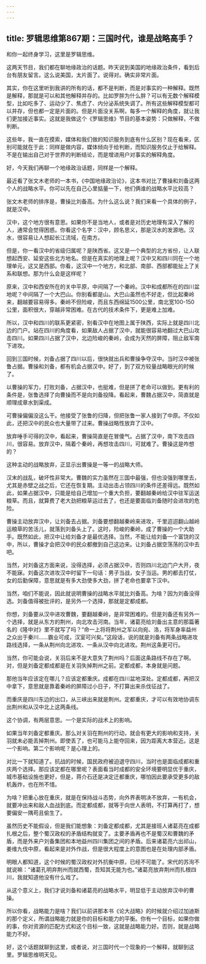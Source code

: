 ```yaml
---
---
---
```

title: 罗辑思维第867期：三国时代，谁是战略高手？
---

和你一起终身学习，这里是罗辑思维。

这两天节目，我们都在聊地缘政治的话题。昨天说到美国的地缘政治条件，看到后台有朋友留言。这么说美国，太片面了。说得对。确实非常片面。

其实，你在这里听到我讲的所有的话，都不是判断，而是对事实的一种解释。既然是解释，那就是可以和其他解释并存的。比如罗胖为什么胖？可以有无数个解释模型，比如吃多了、运动少了、焦虑了、内分泌系统失调了。所有这些解释模型都可以并存，但也都一定是片面的。但是片面没关系啊，每多一个解释的角度，就让我们更加接近事实。这就是我做这个《罗辑思维》节目的基本姿势：只做解释，不做判断。

这些年，我一直在摸索，媒体和我们做的知识服务到底有什么区别？现在看来，区别可能就在于此：同样是做内容，媒体倾向于给判断，而知识服务仅止于给解释。不是在输出自己对于世界的判断结论，而是增进用户对事实的解释角度。

好，今天我们再聊一个地缘政治话题，同样是一个解释。

最近看了张文木老师的一本书，《中国地缘政治论》，这本书对比了曹操和刘备这两个人的战略水平。你可以先在自己心里掂量一下，他们俩谁的战略水平比较高？

张文木老师的排序是，曹操比刘备高。为什么这么说？我们来看一个具体的例子，就是汉中。

汉中，这个地方很有意思。如果你不是当地人，或者是对历史地理有深入了解的人，通常会觉得困惑。你看这个名字：汉中，顾名思义，那是汉水的发源地。汉水，很容易让人想起长江流域，在南方。

但是，你一看汉中的省级归属呢？是陕西省。这又是一个典型的北方省份，让人联想起西安、延安这些北方地名。但是在真实的地理上呢？汉中又和四川同在一个地理单元，这又是西部。你看，这汉中一个地方，和北部、南部、西部都能扯上了关系和联想。那为什么会是这样呢？

原来，汉中和西安所在的关中平原，中间隔了一个秦岭。汉中和成都所在的四川盆地呢？中间隔了一个大巴山。你别看都是山。大巴山虽然也不好走，但比起秦岭来，翻越要容易得多。秦岭不但险峻，而且东西绵延1500公里，南北宽100-150公里，面积很大，穿越非常困难。在古代的技术条件下，更是难上加难。

所以，汉中和四川的联系更紧密，别看汉中在地图上属于陕西，实际上就是四川北边的门户。站在四川的角度看，如果敌人占据了汉中，就能很容易地翻过大巴山攻击四川。如果四川占据了汉中，北边险峻的秦岭，会成为天然的屏障，阻止敌军南下进攻。

回到三国时候，刘备占据了四川以后，很快就出兵和曹操争夺汉中。当时汉中被张鲁占据。曹操和刘备，都有机会占据汉中。好了，到了双方较量战略眼光的时候了。

以曹操的军力，打败刘备，占据汉中，也挺难，但是拼了老命可以做到。更有利的条件是，张鲁选择了向曹操而不是向刘备投降。看起来，曹魏占据汉中，简直就是顺理成章水到渠成。

可曹操偏偏没这么干。他接受了张鲁的归降，但把张鲁一家人接到了中原。不仅如此，还把汉中的民众也大量带了过来。曹操战略性放弃了汉中。

放弃唾手可得的汉中，看起来，曹操简直是在冒傻气。占据了汉中，南下攻击四川，很容易。放弃汉中，隔着个秦岭，再想攻击四川，可就难了。曹操这是咋想的？

这种主动的战略放弃，正显示出曹操是一等一的战略大师。

汉末的战乱，破坏性非常大。曹魏的实力虽然在三国中最强，但也没强到哪里去，尤其是赤壁之战之后，它还在恢复期。主动出击占领四川的条件还差得远。既然如此，如果占据汉中，只能是给自己增加一个重大负担，要翻越秦岭给汉中驻军运送粮草。而且，就算费了老大劲把粮草运过去了，也还是要面临刘备随时会进攻的危险。

曹操主动放弃汉中，让刘备去占据。刘备要想翻越秦岭来进攻，千里迢迢翻山越岭运粮草的苦活儿，就落到刘备头上了。这时，险峻的秦岭，成了曹操的一个大助手。既然如此，把汉中让给刘备才是最优选择。当然，不能让给刘备一个富饶的汉中，所以，曹操才会把汉中的民众都撤到自己这边来。让刘备占据空荡荡的汉中去吧。

当然，对刘备这方面来说，没得选择，必须占据汉中，否则四川北边门户大开，夜不能寐。刘备这次进攻汉中时留下一句话：男子当战，女子当运。男的都去打仗，女的后勤保障，意思就是有多大劲使多大劲，拼了老命也要拿下汉中。

当然，咱们不能说，因此就说明曹操的战略水平就比刘备高。为啥？因为刘备没得选。刘备值得被批评的，是另外一个选择，那就是定都成都。

你想，刘备要从汉中进攻曹魏，要翻越秦岭，是非常困难的。但是刘备还有另外一个选择，就是从东方的荆州，向北攻击河南。当年，诸葛亮给刘备出主意的那篇著名的《隆中对》里不就写了吗？“命一上将将荆州之军以向宛、洛，将军身率益州之众出于秦川……霸业可成，汉室可兴矣。”这段话，说的就是刘备有两条战略进攻路线选择，一条从荆州向北进攻、一条从汉中向北进攻。荆州这条更可行。

当然，你可能会说，关羽后来不是大意失了荆州吗？后面这条路线不存在了啊。对，但是刘备定都成都是在关羽失掉荆州之前。定都成都，本身就是问题。

那他当年应该定在哪儿？应该定都重庆。成都在四川盆地深处。定都成都，再把汉中拿下，意思就是靠着秦岭的屏障过小日子，不打算出来杀伐征战了。

而重庆是四川东边的出口，从三峡出来就是荆州。定都重庆，才可以有效地协调东出荆州和从汉中北上这两条线。

这个协调，有两层意思。一个是实际的战术上的影响。

如果当年刘备定都重庆。那么对关羽在荆州的行动，就会有更大的影响和支持，关羽就未必能丢掉荆州。即使丢了，也可能马上能夺回来，因为距离大本营近。这是一个影响。第二个影响呢？是心理上的。

对比一下就知道了。抗战的时候，国民政府被迫退守四川，当时也是面临成都和重庆两个选择。那应该定都在哪里呢？表面看当时成都的安全环境要明显优于重庆，城市基础设施也更好，但是，蒋介石还是决定迁都重庆，哪怕因此要承受更多的敌机轰炸，也在所不惜。

为啥？把重心放在重庆，就是在保持战斗态势，向外界表明决不放弃，一有机会，就要冲出来和敌人血战到底。而定都成都，就等于向世人表明，不打算再打了，想要偏安一隅苟且偷生了。

虽然历史不能假设，但是我们能想象：刘备定都成都，尤其是接班人诸葛亮在成都扎根之后，整个蜀汉政权的矛盾结构就变了。主要矛盾再也不是蜀汉和曹魏的矛盾，而是外来户刘备集团和本地益州四川集团之间的矛盾。后来诸葛亮六出祁山，姜维九伐中原，看起来是对外作战，但是很大程度上的意图也是在处理内部矛盾。

明眼人都知道，这个时候的蜀汉政权对外抗衡中原，已经不可能了。宋代的苏洵不就说嘛：“诸葛孔明弃荆州而就西蜀，吾知其无能为也。”诸葛亮放弃荆州而扎根四川，我就知道他没有什么戏了。

从这个意义上，我们才说刘备和诸葛亮的战略水平，明显低于主动放弃汉中的曹操。

所以你看，战略能力是啥？我们以前讲那本书《论大战略》的时候就介绍过加迪斯的那个定义，所谓战略能力就是你的目标和能力的平衡。你有一个目标，如果你做的事，你对资源的匹配方式和这个目标一致，这就是战略能力好。否则，就是战略能力不好。

好，这个话题就聊到这里，或者说，对三国时代一个现象的一个解释，就聊到这里。罗辑思维明天见。

